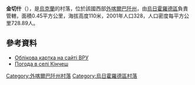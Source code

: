 {{coord|48|34|28|N|22|18|17|E|scale:100000|display=title}}

'''金切什'''（{{lang-uk|Кінчеш}}），是[[烏克蘭|烏克蘭]]的村落，位於該國西部[[外喀爾巴阡州|外喀爾巴阡州]]，由[[烏日霍羅德區|烏日霍羅德區]]負責管轄，面積0.45平方公里，海拔高度110米，2001年人口328，人口密度每平方公里728.89人。

==參考資料==
* [http://w1.c1.rada.gov.ua/pls/z7503/A005?rdat1=20.05.2014&rf7571=11738 Облікова картка на сайті ВРУ] {{Wayback|url=http://w1.c1.rada.gov.ua/pls/z7503/A005?rdat1=20.05.2014&rf7571=11738 |date=20190701020457 }}
* [http://weather.in.ua/ua/zakarpatskaja/10572 Погода в селі Кінчеш]

{{DEFAULTSORT:Кінчеш}}

[[Category:外喀爾巴阡州村落|Category:外喀爾巴阡州村落]]
[[Category:烏日霍羅德區村落|Category:烏日霍羅德區村落]]


{{Zakarpattia-geo-stub}}